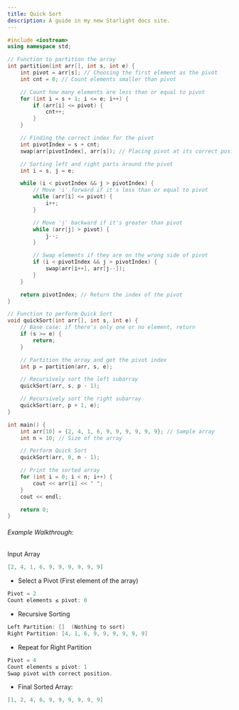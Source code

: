 ```yaml
---
title: Quick Sort
description: A guide in my new Starlight docs site.
---
```


```c++
#include <iostream>
using namespace std;

// Function to partition the array
int partition(int arr[], int s, int e) {
    int pivot = arr[s]; // Choosing the first element as the pivot
    int cnt = 0; // Count elements smaller than pivot

    // Count how many elements are less than or equal to pivot
    for (int i = s + 1; i <= e; i++) {
        if (arr[i] <= pivot) {
            cnt++;
        }
    }

    // Finding the correct index for the pivot
    int pivotIndex = s + cnt;
    swap(arr[pivotIndex], arr[s]); // Placing pivot at its correct position

    // Sorting left and right parts around the pivot
    int i = s, j = e;

    while (i < pivotIndex && j > pivotIndex) {
        // Move 'i' forward if it's less than or equal to pivot
        while (arr[i] <= pivot) {
            i++;
        }

        // Move 'j' backward if it's greater than pivot
        while (arr[j] > pivot) {
            j--;
        }

        // Swap elements if they are on the wrong side of pivot
        if (i < pivotIndex && j > pivotIndex) {
            swap(arr[i++], arr[j--]);
        }
    }

    return pivotIndex; // Return the index of the pivot
}

// Function to perform Quick Sort
void quickSort(int arr[], int s, int e) {
    // Base case: if there's only one or no element, return
    if (s >= e) {
        return;
    }

    // Partition the array and get the pivot index
    int p = partition(arr, s, e);

    // Recursively sort the left subarray
    quickSort(arr, s, p - 1);

    // Recursively sort the right subarray
    quickSort(arr, p + 1, e);
}

int main() {
    int arr[10] = {2, 4, 1, 6, 9, 9, 9, 9, 9, 9}; // Sample array
    int n = 10; // Size of the array

    // Perform Quick Sort
    quickSort(arr, 0, n - 1);

    // Print the sorted array
    for (int i = 0; i < n; i++) {
        cout << arr[i] << " ";
    }
    cout << endl;

    return 0;
}
```

###### Example Walkthrough:

Input Array
```c++
[2, 4, 1, 6, 9, 9, 9, 9, 9, 9]
```

- Select a Pivot (First element of the array)
```c++
Pivot = 2
Count elements ≤ pivot: 0
```

- Recursive Sorting
```c++
Left Partition: []  (Nothing to sort)
Right Partition: [4, 1, 6, 9, 9, 9, 9, 9, 9]
```

- Repeat for Right Partition
```c++
Pivot = 4
Count elements ≤ pivot: 1
Swap pivot with correct position.
```

- Final Sorted Array:
```c++
[1, 2, 4, 6, 9, 9, 9, 9, 9, 9]
```